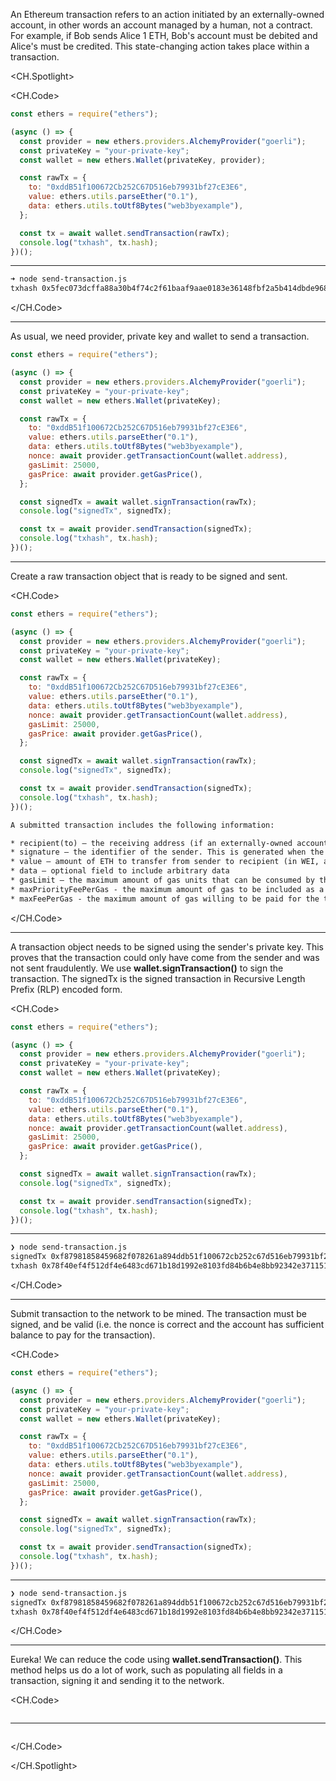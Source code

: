 An Ethereum transaction refers to an action initiated by an externally-owned account, in other words an account managed by a human, not a contract. For example, if Bob sends Alice 1 ETH, Bob's account must be debited and Alice's must be credited. This state-changing action takes place within a transaction.

<CH.Spotlight>

<CH.Code>

```js send-transaction.js
const ethers = require("ethers");

(async () => {
  const provider = new ethers.providers.AlchemyProvider("goerli");
  const privateKey = "your-private-key";
  const wallet = new ethers.Wallet(privateKey, provider);

  const rawTx = {
    to: "0xddB51f100672Cb252C67D516eb79931bf27cE3E6",
    value: ethers.utils.parseEther("0.1"),
    data: ethers.utils.toUtf8Bytes("web3byexample"),
  };

  const tx = await wallet.sendTransaction(rawTx);
  console.log("txhash", tx.hash);
})();
```

---

```sh output
➜ node send-transaction.js
txhash 0x5fec073dcffa88a30b4f74c2f61baaf9aae0183e36148fbf2a5b414dbde96870

```

</CH.Code>

---

As usual, we need provider, private key and wallet to send a transaction.

```js send-transaction.js focus=4:7
const ethers = require("ethers");

(async () => {
  const provider = new ethers.providers.AlchemyProvider("goerli");
  const privateKey = "your-private-key";
  const wallet = new ethers.Wallet(privateKey);

  const rawTx = {
    to: "0xddB51f100672Cb252C67D516eb79931bf27cE3E6",
    value: ethers.utils.parseEther("0.1"),
    data: ethers.utils.toUtf8Bytes("web3byexample"),
    nonce: await provider.getTransactionCount(wallet.address),
    gasLimit: 25000,
    gasPrice: await provider.getGasPrice(),
  };

  const signedTx = await wallet.signTransaction(rawTx);
  console.log("signedTx", signedTx);

  const tx = await provider.sendTransaction(signedTx);
  console.log("txhash", tx.hash);
})();
```

---

Create a raw transaction object that is ready to be signed and sent.

<CH.Code>

```js send-transaction.js focus=8:15
const ethers = require("ethers");

(async () => {
  const provider = new ethers.providers.AlchemyProvider("goerli");
  const privateKey = "your-private-key";
  const wallet = new ethers.Wallet(privateKey);

  const rawTx = {
    to: "0xddB51f100672Cb252C67D516eb79931bf27cE3E6",
    value: ethers.utils.parseEther("0.1"),
    data: ethers.utils.toUtf8Bytes("web3byexample"),
    nonce: await provider.getTransactionCount(wallet.address),
    gasLimit: 25000,
    gasPrice: await provider.getGasPrice(),
  };

  const signedTx = await wallet.signTransaction(rawTx);
  console.log("signedTx", signedTx);

  const tx = await provider.sendTransaction(signedTx);
  console.log("txhash", tx.hash);
})();
```

```txt description
A submitted transaction includes the following information:

* recipient(to) – the receiving address (if an externally-owned account, the transaction will transfer value. If a contract account, the transaction will execute the contract code)
* signature – the identifier of the sender. This is generated when the sender's private key signs the transaction and confirms the sender has authorized this transaction
* value – amount of ETH to transfer from sender to recipient (in WEI, a denomination of ETH)
* data – optional field to include arbitrary data
* gasLimit – the maximum amount of gas units that can be consumed by the transaction. Units of gas represent computational steps
* maxPriorityFeePerGas - the maximum amount of gas to be included as a tip to the miner
* maxFeePerGas - the maximum amount of gas willing to be paid for the transaction (inclusive of baseFeePerGas and maxPriorityFeePerGas)
```

</CH.Code>

---

A transaction object needs to be signed using the sender's private key. This proves that the transaction could only have come from the sender and was not sent fraudulently.
We use **wallet.signTransaction()** to sign the transaction.
The signedTx is the signed transaction in Recursive Length Prefix (RLP) encoded form.

<CH.Code>

```js send-transaction.js focus=17:18
const ethers = require("ethers");

(async () => {
  const provider = new ethers.providers.AlchemyProvider("goerli");
  const privateKey = "your-private-key";
  const wallet = new ethers.Wallet(privateKey);

  const rawTx = {
    to: "0xddB51f100672Cb252C67D516eb79931bf27cE3E6",
    value: ethers.utils.parseEther("0.1"),
    data: ethers.utils.toUtf8Bytes("web3byexample"),
    nonce: await provider.getTransactionCount(wallet.address),
    gasLimit: 25000,
    gasPrice: await provider.getGasPrice(),
  };

  const signedTx = await wallet.signTransaction(rawTx);
  console.log("signedTx", signedTx);

  const tx = await provider.sendTransaction(signedTx);
  console.log("txhash", tx.hash);
})();
```

---

```sh console focus=2
❯ node send-transaction.js
signedTx 0xf87981858459682f078261a894ddb51f100672cb252c67d516eb79931bf27ce3e688016345785d8a00008d7765623362796578616d706c651ba060b5fe7d1e2ec8bcaa6348a2b5d27f2d8563d081d1da4851454625e44d855f71a01649f0ec330818858260bd52f879322e6c50aeee4bb69529de45b1b0b0690813
txhash 0x78f40ef4f512df4e6483cd671b18d1992e8103fd84b6b4e8bb92342e371151b4
```

</CH.Code>

---

Submit transaction to the network to be mined. The transaction must be signed, and be valid (i.e. the nonce is correct and the account has sufficient balance to pay for the transaction).

<CH.Code>

```js send-transaction.js focus=20:21
const ethers = require("ethers");

(async () => {
  const provider = new ethers.providers.AlchemyProvider("goerli");
  const privateKey = "your-private-key";
  const wallet = new ethers.Wallet(privateKey);

  const rawTx = {
    to: "0xddB51f100672Cb252C67D516eb79931bf27cE3E6",
    value: ethers.utils.parseEther("0.1"),
    data: ethers.utils.toUtf8Bytes("web3byexample"),
    nonce: await provider.getTransactionCount(wallet.address),
    gasLimit: 25000,
    gasPrice: await provider.getGasPrice(),
  };

  const signedTx = await wallet.signTransaction(rawTx);
  console.log("signedTx", signedTx);

  const tx = await provider.sendTransaction(signedTx);
  console.log("txhash", tx.hash);
})();
```

---

```sh output focus=3:19
❯ node send-transaction.js
signedTx 0xf87981858459682f078261a894ddb51f100672cb252c67d516eb79931bf27ce3e688016345785d8a00008d7765623362796578616d706c651ba060b5fe7d1e2ec8bcaa6348a2b5d27f2d8563d081d1da4851454625e44d855f71a01649f0ec330818858260bd52f879322e6c50aeee4bb69529de45b1b0b0690813
txhash 0x78f40ef4f512df4e6483cd671b18d1992e8103fd84b6b4e8bb92342e371151b4
```

</CH.Code>

---

Eureka! We can reduce the code using **wallet.sendTransaction()**.
This method helps us do a lot of work, such as populating all fields in a transaction, signing it and sending it to the network.

<CH.Code>

```js send-transaction.js focus=8:11,14

```

---

```sh output

```

</CH.Code>

</CH.Spotlight>
